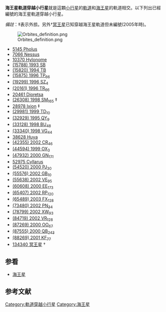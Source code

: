 '''海王星軌道穿越小行星'''就是這顆[[小行星|小行星]]的[[軌道|軌道]]和[[海王星|海王星]]的軌道相交。以下列出已經編號的海王星軌道穿越小行星。

''備註''：‡表示外掠。另外†[[冥王星|冥王星]]已知穿越海王星軌道但未編號(2005年時)。

[[File:Orbites_definition.png|frame]]

* [[5145_Pholus|5145 Pholus]]
* [[7066_Nessus|7066 Nessus]]
* [[10370_Hylonome|10370 Hylonome]]
* [[(15788)_1993_SB|(15788) 1993 SB]]
* [[(15820)_1994_TB|(15820) 1994 TB]]
* [[(15875)_1996_TP66|(15875) 1996 TP<sub>66</sub>]]
* [[(19299)_1996_SZ4|(19299) 1996 SZ<sub>4</sub>]]
* [[(20161)_1996_TR66|(20161) 1996 TR<sub>66</sub>]]
* [[20461_Dioretsa|20461 Dioretsa]]
* [[(26308)_1998_SM165|(26308) 1998 SM<sub>165</sub>]] ‡
* [[28978_Ixion|28978 Ixion]] ‡
* [[(29981)_1999_TD10|(29981) 1999 TD<sub>10</sub>]]
* [[(32929)_1995_QY9|(32929) 1995 QY<sub>9</sub>]]
* [[(33128)_1998_BU48|(33128) 1998 BU<sub>48</sub>]]
* [[(33340)_1998_VG44|(33340) 1998 VG<sub>44</sub>]]
* [[38628_Huya|38628 Huya]]
* [[(42355)_2002_CR46|(42355) 2002 CR<sub>46</sub>]]
* [[(44594)_1999_OX3|(44594) 1999 OX<sub>3</sub>]]
* [[(47932)_2000_GN171|(47932) 2000 GN<sub>171</sub>]]
* [[52975_Cyllarus|52975 Cyllarus]]
* [[(54520)_2000_PJ30|(54520) 2000 PJ<sub>30</sub>]]
* [[(55576)_2002_GB10|(55576) 2002 GB<sub>10</sub>]]
* [[(55638)_2002_VE95|(55638) 2002 VE<sub>95</sub>]]
* [[(60608)_2000_EE173|(60608) 2000 EE<sub>173</sub>]]
* [[(65407)_2002_RP120|(65407) 2002 RP<sub>120</sub>]]
* [[(65489)_2003_FX128|(65489) 2003 FX<sub>128</sub>]]
* [[(73480)_2002_PN34|(73480) 2002 PN<sub>34</sub>]]
* [[(78799)_2002_XW93|(78799) 2002 XW<sub>93</sub>]]
* [[(84719)_2002_VR128|(84719) 2002 VR<sub>128</sub>]]
* [[(87269)_2000_OO67|(87269) 2000 OO<sub>67</sub>]]
* [[(87555)_2000_QB243|(87555) 2000 QB<sub>243</sub>]]
* [[(88269)_2001_KF77|(88269) 2001 KF<sub>77</sub>]]
* [[冥王星|134340 冥王星]] †

== 参看 ==
* [[海王星|海王星]]

== 参考文献 ==
{{reflist}}

{{海王星}}
{{asteroid-stub}}

[[Category:軌道穿越小行星|Category:軌道穿越小行星]]
[[Category:海王星|Category:海王星]]